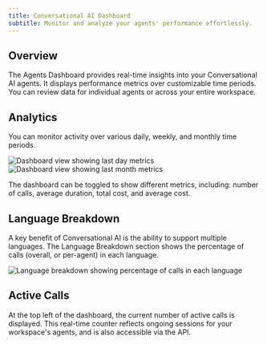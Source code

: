```yaml
---
title: Conversational AI Dashboard
subtitle: Monitor and analyze your agents' performance effortlessly.
---
```


## Overview

The Agents Dashboard provides real-time insights into your Conversational AI agents. It displays performance metrics over customizable time periods. You can review data for individual agents or across your entire workspace.

## Analytics

You can monitor activity over various daily, weekly, and monthly time periods.

<Frame caption="Dashboard view for Last Day" background="subtle">
  <img
    src="/assets/images/conversational-ai/lastday.png"
    alt="Dashboard view showing last day metrics"
  />
</Frame>

<Frame caption="Dashboard view for Last Month" background="subtle">
  <img
    src="/assets/images/conversational-ai/lastmonth.png"
    alt="Dashboard view showing last month metrics"
  />
</Frame>

The dashboard can be toggled to show different metrics, including: number of calls, average duration, total cost, and average cost.

## Language Breakdown

A key benefit of Conversational AI is the ability to support multiple languages.
The Language Breakdown section shows the percentage of calls (overall, or per-agent) in each language.

<Frame caption="Language Breakdown" background="subtle">
  <img
    src="/assets/images/conversational-ai/dashboard-language-breakdown.png"
    alt="Language breakdown showing percentage of calls in each language"
  />
</Frame>

## Active Calls

At the top left of the dashboard, the current number of active calls is displayed. This real-time counter reflects ongoing sessions for your workspace's agents, and is also accessible via the API.
